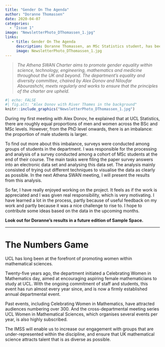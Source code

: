 ```yaml
---
title: "Gender On The Agenda"
author: "Doranne Thomassen"
date: 2020-04-07
categories:
  - "Issue 1"
image: "NewsletterPhoto_DThomassen_1.jpg" 
links: 
   - title: Gender On The Agenda
     description: Doranne Thomassen, an MSc Statistics student, has been working with the department’s equality and diversity committee, and writes about her experiences to date
     image: NewsletterPhoto_DThomassen_1.jpg
---
```


> *The Athena SWAN Charter aims to promote gender equality within science, technology, engineering, mathematics and medicine throughout the UK and beyond. The department’s equality and diversity committee, chaired by Alex Donov and Niloufar Abourashchi, meets regularly and works to ensure that the principles of the charter are upheld.*

```r
#| echo: FALSE
#| fig.alt: "Alex Donov with River Thames in the background"
knitr::include_graphics("NewsletterPhoto_DThomassen_1.jpg")
```


During my first meeting with Alex Donov, he explained that at UCL Statistics, there are roughly equal proportions of men and women across the BSc and MSc levels. However, from the PhD level onwards, there is an imbalance: the proportion of male students is larger. 

To find out more about this imbalance, surveys were conducted among groups of students in the department. I was responsible for the processing and analysis of a survey conducted among a cohort of MSc students at the end of their course. The main tasks were filing the paper survey answers into an electronic data set and analysing this data set. The analysis mainly consisted of trying out different techniques to visualise the data as clearly as possible. In the next Athena SWAN meeting, I will present the results from this analysis.

So far, I have really enjoyed working on the project. It feels as if the work is appreciated and I was given real responsibility, which is very motivating. I have learned a lot in the process, partly because of useful feedback on my work and partly because it was a nice challenge to rise to. I hope to contribute some ideas based on the data in the upcoming months.


**Look out for Doranne’s results in a future edition of Sample Space.** 

---

# The Numbers Game

UCL has long been at the forefront of promoting women within mathematical sciences. 

Twenty-five years ago, the department initiated a Celebrating Women in Mathematics day, aimed at encouraging aspiring female mathematicians to study at UCL. With the ongoing commitment of staff and students, this event has run almost every year since, and is now a firmly established annual departmental event.

Past events, including Celebrating Women in Mathematics, have attracted audiences numbering over 300. And the cross-departmental meeting series UCL Women in Mathematical Sciences, which organises several events per year, is also highly subscribed. 

The IMSS will enable us to increase our engagement with groups that are under-represented within the discipline, and ensure that UK mathematical science attracts talent that is as diverse as possible.

